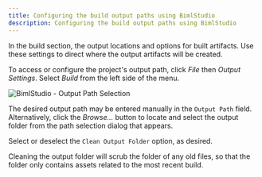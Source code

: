 ---
title: Configuring the build output paths using BimlStudio
description: Configuring the build output paths using BimlStudio
---
<head>
  <meta name="varigenceProduct" content="BimlFlex"></meta>
  <meta name="varigenceArticleType" content="Reference"></meta>
</head>

In the build section, the output locations and options for built artifacts. Use these settings to direct where the output artifacts will be created.

To access or configure the project's output path, click *File* then *Output Settings*. Select *Build* from the left side of the menu.

![BimlStudio - Output Path Selection](/img/bimlflex/bs-build-output-path.png "BimlStudio - Output Path Selection")

The desired output path may be entered manually in the `Output Path` field. Alternatively, click the *Browse...* button to locate and select the output folder from the path selection dialog that appears.

Select or deselect the `Clean Output Folder` option, as desired.

Cleaning the output folder will scrub the folder of any old files, so that the folder only contains assets related to the most recent build.
